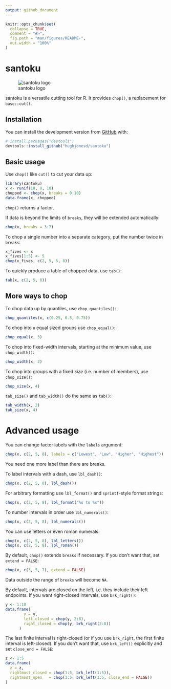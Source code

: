 ```yaml
---
output: github_document
---
```


<!-- README.md is generated from README.Rmd. Please edit that file -->

```r
knitr::opts_chunk$set(
  collapse = TRUE,
  comment = "#>",
  fig.path = "man/figures/README-",
  out.width = "100%"
)
```
# santoku

<!-- badges: start -->
<!-- badges: end -->

![santoku logo](man/figures/santoku-logo.png)

santoku is a versatile cutting tool for R. It provides `chop()`, a replacement
for `base::cut()`.

## Installation

You can install the development version from [GitHub](https://github.com/) with:

``` r
# install.packages("devtools")
devtools::install_github("hughjonesd/santoku")
```

## Basic usage

Use `chop()` like `cut()` to cut your data up:

```r
library(santoku)
x <- runif(10, 0, 10)
chopped <- chop(x, breaks = 0:10)
data.frame(x, chopped)
```

`chop()` returns a factor.

If data is beyond the limits of `breaks`, they will be extended automatically:

```r
chop(x, breaks = 3:7)
```

To chop a single number into a separate category, put the number twice in
`breaks`:

```r
x_fives <- x
x_fives[1:5] <- 5
chop(x_fives, c(2, 5, 5, 8))
```


To quickly produce a table of chopped data, use `tab()`:

```r
tab(x, c(2, 5, 8))
```

## More ways to chop

To chop data up by quantiles, use `chop_quantiles()`:

```r
chop_quantiles(x, c(0.25, 0.5, 0.75))
```

To chop into `n` equal sized groups use `chop_equal()`:

```r
chop_equal(x, 3)
```

To chop into fixed-width intervals, starting at the minimum value, use
`chop_width()`:

```r
chop_width(x, 2)
```

To chop into groups with a fixed *size* (i.e. number of members), use `chop_size()`:

```r
chop_size(x, 4)
```

`tab_size()` and `tab_width()` do the same as `tab()`:

```r
tab_width(x, 2)
tab_size(x, 4)
```

# Advanced usage

You can change factor labels with the `labels` argument:

```r
chop(x, c(2, 5, 8), labels = c("Lowest", "Low", "Higher", "Highest"))
```

You need one more label than there are breaks.

To label intervals with a dash, use `lbl_dash()`:

```r
chop(x, c(2, 5, 8), lbl_dash())
```

For arbitrary formatting use `lbl_format()` and `sprintf`-style format strings:

```r
chop(x, c(2, 5, 8), lbl_format("%s to %s"))
```

To number intervals in order use `lbl_numerals()`:

```r
chop(x, c(2, 5, 8), lbl_numerals())
```

You can use letters or even roman numerals:

```r
chop(x, c(2, 5, 8), lbl_letters())
chop(x, c(2, 5, 8), lbl_roman())
```

By default, `chop()` extends `breaks` if necessary. If you don't want
that, set `extend = FALSE`:

```r
chop(x, c(3, 5, 7), extend = FALSE)
```

Data outside the range of `breaks` will become `NA`.

By default, intervals are closed on the left, i.e. they include their left
endpoints. If you want right-closed intervals, use `brk_right()`:

```r
y <- 1:10
data.frame(
        y = y, 
        left_closed = chop(y, 2:8), 
        right_closed = chop(y, brk_right(2:8))
      )
```

The last finite interval is right-closed (or if you use `brk_right`, the first finite interval is left-closed). If you don't want that, use `brk_left()` explicitly and set `close_end = FALSE`:

```r
z <- 1:5
data.frame(
  z = z,
  rightmost_closed = chop(1:5, brk_left(1:5)),
  rightmost_open   = chop(1:5, brk_left(1:5, close_end = FALSE))
)

```